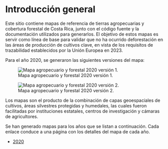 # Introducción general {.unnumbered}

Este sitio contiene mapas de referencia de tierras agropecuarias y cobertura forestal de Costa Rica, junto con el código fuente y la documentación utilizados para generarlos. El objetivo de estos mapas es servir como línea de base para validar que no ha ocurrido deforestación en las áreas de producción de cultivos clave, en vista de los requisitos de trazabilidad establecidos por la Unión Europea en 2023.

Para el año 2020, se generaron las siguientes versiones del mapa:

![Mapa agropecuario y forestal 2020 versión 1.](https://raw.githubusercontent.com/mapa-agropecuario-forestal/2020/main/salidas/mapa-agropecuario-forestal-2020-v1.png){#fig-mapa-agropecuario-forestal-2020-v1 .lightbox fig-alt="Mapa agropecuario y forestal 2020 versión 1" fig-align="center"}

![Mapa agropecuario y forestal 2020 versión 2.](https://raw.githubusercontent.com/mapa-agropecuario-forestal/2020/main/salidas/mapa-agropecuario-forestal-2020-v2.png){#fig-mapa-agropecuario-forestal-2020-v2 .lightbox fig-alt="Mapa agropecuario y forestal 2020 versión 2" fig-align="center"}

Los mapas son el producto de la combinación de capas geoespaciales de cultivos, áreas silvestres protegidas y humedales, las cuales fueron facilitadas por instituciones estatales, centros de investigación y cámaras de agricultores.

Se han generado mapas para los años que se listan a continuación. Cada enlace conduce a una página con los detalles del mapa de cada año.

- [2020](2020/index.qmd)
